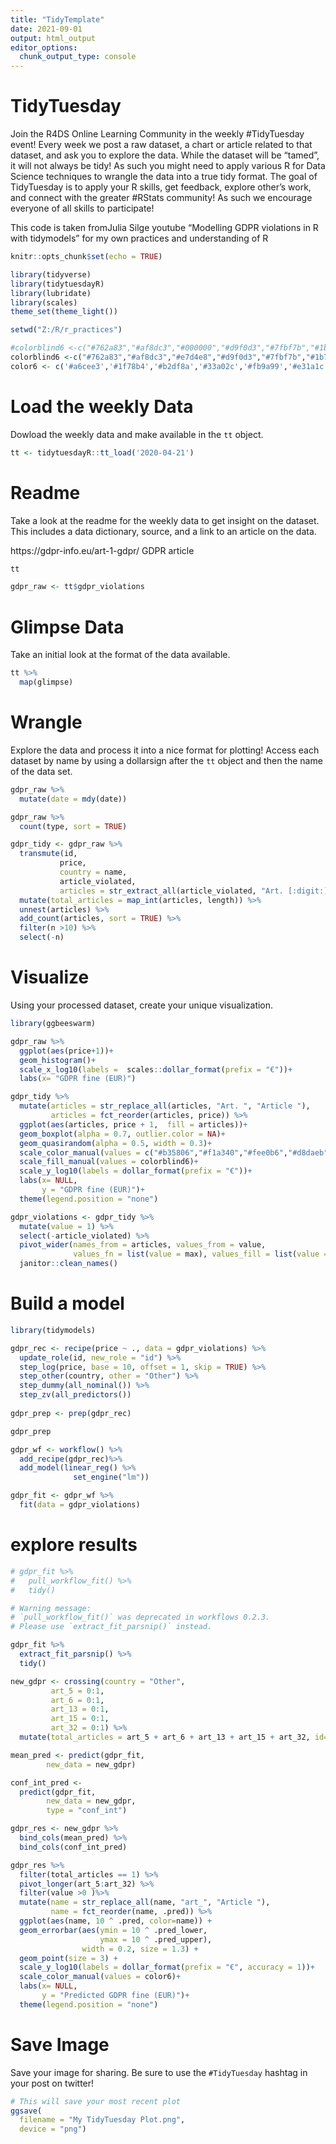 ```yaml
---
title: "TidyTemplate"
date: 2021-09-01
output: html_output
editor_options: 
  chunk_output_type: console
---
```


# TidyTuesday

Join the R4DS Online Learning Community in the weekly #TidyTuesday event!
Every week we post a raw dataset, a chart or article related to that dataset, and ask you to explore the data.
While the dataset will be “tamed”, it will not always be tidy! As such you might need to apply various R for Data Science techniques to wrangle the data into a true tidy format.
The goal of TidyTuesday is to apply your R skills, get feedback, explore other’s work, and connect with the greater #RStats community!
As such we encourage everyone of all skills to participate!

This code is taken fromJulia Silge youtube "Modelling GDPR violations in R with tidymodels" for my own practices and understanding of R

```r

knitr::opts_chunk$set(echo = TRUE)

library(tidyverse)
library(tidytuesdayR)
library(lubridate)
library(scales)
theme_set(theme_light())

setwd("Z:/R/r_practices")

#colorblind6 <-c("#762a83","#af8dc3","#000000","#d9f0d3","#7fbf7b","#1b7837")
colorblind6 <-c("#762a83","#af8dc3","#e7d4e8","#d9f0d3","#7fbf7b","#1b7837")
color6 <- c('#a6cee3','#1f78b4','#b2df8a','#33a02c','#fb9a99','#e31a1c')

```

# Load the weekly Data

Dowload the weekly data and make available in the `tt` object.

```r

tt <- tidytuesdayR::tt_load('2020-04-21')


```


# Readme

Take a look at the readme for the weekly data to get insight on the dataset.
This includes a data dictionary, source, and a link to an article on the data.

https://gdpr-info.eu/art-1-gdpr/ GDPR article

```r

tt

gdpr_raw <- tt$gdpr_violations

```


# Glimpse Data

Take an initial look at the format of the data available.

```r

tt %>% 
  map(glimpse)

```

# Wrangle

Explore the data and process it into a nice format for plotting! Access each dataset by name by using a dollarsign after the `tt` object and then the name of the data set.

```r

gdpr_raw %>%
  mutate(date = mdy(date))

gdpr_raw %>%
  count(type, sort = TRUE)

gdpr_tidy <- gdpr_raw %>%
  transmute(id,
           price,
           country = name,
           article_violated,
           articles = str_extract_all(article_violated, "Art. [:digit:]+|Art.[:digit:]+")) %>%
  mutate(total_articles = map_int(articles, length)) %>%
  unnest(articles) %>%
  add_count(articles, sort = TRUE) %>%
  filter(n >10) %>%
  select(-n) 

```


# Visualize

Using your processed dataset, create your unique visualization.

```r
library(ggbeeswarm)

gdpr_raw %>%
  ggplot(aes(price+1))+
  geom_histogram()+
  scale_x_log10(labels =  scales::dollar_format(prefix = "€"))+
  labs(x= "GDPR fine (EUR)")

gdpr_tidy %>%
  mutate(articles = str_replace_all(articles, "Art. ", "Article "),
         articles = fct_reorder(articles, price)) %>%
  ggplot(aes(articles, price + 1,  fill = articles))+
  geom_boxplot(alpha = 0.7, outlier.color = NA)+
  geom_quasirandom(alpha = 0.5, width = 0.3)+
  scale_color_manual(values = c("#b35806","#f1a340","#fee0b6","#d8daeb","#998ec3","#542788"))+
  scale_fill_manual(values = colorblind6)+
  scale_y_log10(labels = dollar_format(prefix = "€"))+
  labs(x= NULL,
       y = "GDPR fine (EUR)")+
  theme(legend.position = "none")

```

```r
gdpr_violations <- gdpr_tidy %>%
  mutate(value = 1) %>%
  select(-article_violated) %>%
  pivot_wider(names_from = articles, values_from = value,
              values_fn = list(value = max), values_fill = list(value = 0))%>%
  janitor::clean_names()

```

# Build a model

```r
library(tidymodels)

gdpr_rec <- recipe(price ~ ., data = gdpr_violations) %>%
  update_role(id, new_role = "id") %>%
  step_log(price, base = 10, offset = 1, skip = TRUE) %>%
  step_other(country, other = "Other") %>%
  step_dummy(all_nominal()) %>%
  step_zv(all_predictors())
  
gdpr_prep <- prep(gdpr_rec)

gdpr_prep
```

```r
gdpr_wf <- workflow() %>%
  add_recipe(gdpr_rec)%>%
  add_model(linear_reg() %>%
              set_engine("lm"))

```

```r
gdpr_fit <- gdpr_wf %>%
  fit(data = gdpr_violations)

```

# explore results

```r
# gdpr_fit %>%
#   pull_workflow_fit() %>%
#   tidy()

# Warning message:
# `pull_workflow_fit()` was deprecated in workflows 0.2.3.
# Please use `extract_fit_parsnip()` instead. 

gdpr_fit %>%
  extract_fit_parsnip() %>%
  tidy()

```

```r
new_gdpr <- crossing(country = "Other",
         art_5 = 0:1,
         art_6 = 0:1,
         art_13 = 0:1,
         art_15 = 0:1,
         art_32 = 0:1) %>%
  mutate(total_articles = art_5 + art_6 + art_13 + art_15 + art_32, id= row_number())

```

```r
mean_pred <- predict(gdpr_fit,
        new_data = new_gdpr)

conf_int_pred <- 
  predict(gdpr_fit,
        new_data = new_gdpr,
        type = "conf_int")

gdpr_res <- new_gdpr %>%
  bind_cols(mean_pred) %>%
  bind_cols(conf_int_pred)
```

```r
gdpr_res %>%
  filter(total_articles == 1) %>%
  pivot_longer(art_5:art_32) %>%
  filter(value >0 )%>%
  mutate(name = str_replace_all(name, "art_", "Article "),
         name = fct_reorder(name, .pred)) %>%
  ggplot(aes(name, 10 ^ .pred, color=name)) +
  geom_errorbar(aes(ymin = 10 ^ .pred_lower,
                    ymax = 10 ^ .pred_upper),
                width = 0.2, size = 1.3) +
  geom_point(size = 3) +
  scale_y_log10(labels = dollar_format(prefix = "€", accuracy = 1))+
  scale_color_manual(values = color6)+
  labs(x= NULL,
       y = "Predicted GDPR fine (EUR)")+
  theme(legend.position = "none")


```


# Save Image

Save your image for sharing. Be sure to use the `#TidyTuesday` hashtag in your post on twitter! 

```r

# This will save your most recent plot
ggsave(
  filename = "My TidyTuesday Plot.png",
  device = "png")

```
